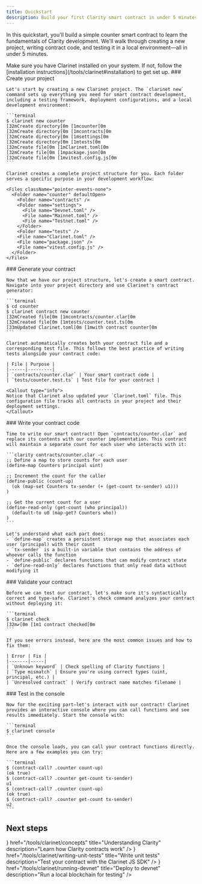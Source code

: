 ```yaml
---
title: Quickstart
description: Build your first Clarity smart contract in under 5 minutes
---
```



In this quickstart, you'll build a simple counter smart contract to learn the fundamentals of Clarity development. We'll walk through creating a new project, writing contract code, and testing it in a local environment—all in under 5 minutes.

<Callout type="tip" title="Prerequisites">
Make sure you have Clarinet installed on your system. If not, follow the [installation instructions](/tools/clarinet#installation) to get set up.
</Callout>

<Steps>
  <Step>
    ### Create your project
    
    Let's start by creating a new Clarinet project. The `clarinet new` command sets up everything you need for smart contract development, including a testing framework, deployment configurations, and a local development environment:
    
    ```terminal
    $ clarinet new counter
    [32mCreate directory[0m [1mcounter[0m
    [32mCreate directory[0m [1mcontracts[0m
    [32mCreate directory[0m [1msettings[0m
    [32mCreate directory[0m [1mtests[0m
    [32mCreate file[0m [1mClarinet.toml[0m
    [32mCreate file[0m [1mpackage.json[0m
    [32mCreate file[0m [1mvitest.config.js[0m
    ```

    Clarinet creates a complete project structure for you. Each folder serves a specific purpose in your development workflow:
    
    <Files className="pointer-events-none">
      <Folder name="counter" defaultOpen>
        <Folder name="contracts" />
        <Folder name="settings">
          <File name="Devnet.toml" />
          <File name="Mainnet.toml" />
          <File name="Testnet.toml" />
        </Folder>
        <Folder name="tests" />
        <File name="Clarinet.toml" />
        <File name="package.json" />
        <File name="vitest.config.js" />
      </Folder>
    </Files>
  </Step>
  
  <Step>
    ### Generate your contract
    
    Now that we have our project structure, let's create a smart contract. Navigate into your project directory and use Clarinet's contract generator:
    
    ```terminal
    $ cd counter
    $ clarinet contract new counter
    [32mCreated file[0m [1mcontracts/counter.clar[0m
    [32mCreated file[0m [1mtests/counter.test.ts[0m
    [33mUpdated Clarinet.toml[0m [1mwith contract counter[0m
    ```

    Clarinet automatically creates both your contract file and a corresponding test file. This follows the best practice of writing tests alongside your contract code:
    
    | File | Purpose |
    |------|---------|
    | `contracts/counter.clar` | Your smart contract code |
    | `tests/counter.test.ts` | Test file for your contract |

    <Callout type="info">
    Notice that Clarinet also updated your `Clarinet.toml` file. This configuration file tracks all contracts in your project and their deployment settings.
    </Callout>
  </Step>
  
  <Step>
    ### Write your contract code
    
    Time to write our smart contract! Open `contracts/counter.clar` and replace its contents with our counter implementation. This contract will maintain a separate count for each user who interacts with it:
    
    ```clarity contracts/counter.clar -c
    ;; Define a map to store counts for each user
    (define-map Counters principal uint)

    ;; Increment the count for the caller
    (define-public (count-up)
      (ok (map-set Counters tx-sender (+ (get-count tx-sender) u1)))
    )

    ;; Get the current count for a user
    (define-read-only (get-count (who principal))
      (default-to u0 (map-get? Counters who))
    )
    ```

    Let's understand what each part does:
    - `define-map` creates a persistent storage map that associates each user (principal) with their count
    - `tx-sender` is a built-in variable that contains the address of whoever calls the function
    - `define-public` declares functions that can modify contract state
    - `define-read-only` declares functions that only read data without modifying it
  </Step>
  
  <Step>
    ### Validate your contract
    
    Before we can test our contract, let's make sure it's syntactically correct and type-safe. Clarinet's check command analyzes your contract without deploying it:
    
    ```terminal
    $ clarinet check
    [32m✔[0m [1m1 contract checked[0m
    ```

    If you see errors instead, here are the most common issues and how to fix them:

    | Error | Fix |
    |-------|-----|
    | `Unknown keyword` | Check spelling of Clarity functions |
    | `Type mismatch` | Ensure you're using correct types (uint, principal, etc.) |
    | `Unresolved contract` | Verify contract name matches filename |
  </Step>
  
  <Step>
    ### Test in the console
    
    Now for the exciting part—let's interact with our contract! Clarinet provides an interactive console where you can call functions and see results immediately. Start the console with:
    
    ```terminal
    $ clarinet console
    ```

    Once the console loads, you can call your contract functions directly. Here are a few examples you can try:
    
    ```terminal
    $ (contract-call? .counter count-up)
    (ok true)
    $ (contract-call? .counter get-count tx-sender)
    u1
    $ (contract-call? .counter count-up)
    (ok true)
    $ (contract-call? .counter get-count tx-sender)
    u2
    ```
  </Step>
</Steps>

## Next steps

<Cards>
  <SecondaryCard
    icon={<Clarinet />}
    href="/tools/clarinet/concepts"
    title="Understanding Clarity"
    description="Learn how Clarity contracts work"
  />
  <SecondaryCard
    icon={<Js />}
    href="/tools/clarinet/writing-unit-tests"
    title="Write unit tests"
    description="Test your contract with the Clarinet JS SDK"
  />
  <SecondaryCard
    icon={<Clarinet />}
    href="/tools/clarinet/running-devnet"
    title="Deploy to devnet"
    description="Run a local blockchain for testing"
  />
</Cards>